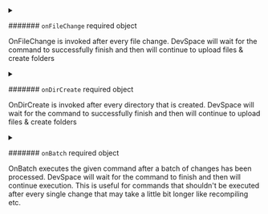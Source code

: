 

<PartialCommand />


<PartialArgs />



<details className="config-field" data-expandable="true">
<summary>

####### `onFileChange` <span class="config-field-required" data-required="false">required</span> <span class="config-field-type">object</span> <span class="config-field-default"></span>

OnFileChange is invoked after every file change. DevSpace will wait for the command to successfully finish
and then will continue to upload files & create folders

</summary>

<PartialOnFileChange />


</details>



<details className="config-field" data-expandable="true">
<summary>

####### `onDirCreate` <span class="config-field-required" data-required="false">required</span> <span class="config-field-type">object</span> <span class="config-field-default"></span>

OnDirCreate is invoked after every directory that is created. DevSpace will wait for the command to successfully finish
and then will continue to upload files & create folders

</summary>

<PartialOnDirCreate />


</details>



<details className="config-field" data-expandable="true">
<summary>

####### `onBatch` <span class="config-field-required" data-required="false">required</span> <span class="config-field-type">object</span> <span class="config-field-default"></span>

OnBatch executes the given command after a batch of changes has been processed. DevSpace will wait for the command to finish
and then will continue execution. This is useful for commands
that shouldn't be executed after every single change that may take a little bit longer like recompiling etc.

</summary>

<PartialOnBatch />


</details>
